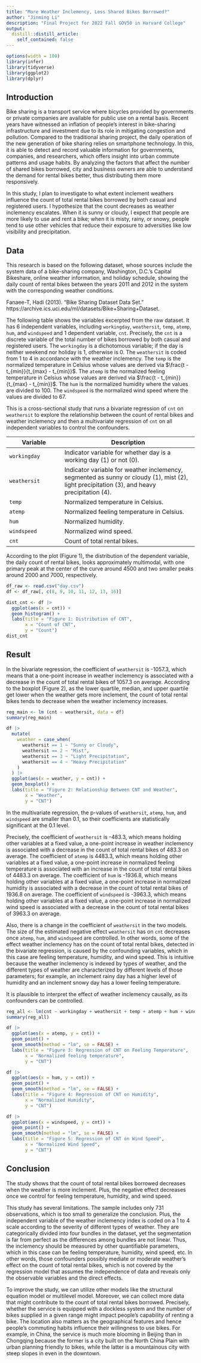 ```yaml
---
title: "More Weather Inclemency, Less Shared Bikes Borrowed?"
author: "Jinming Li"
description: "Final Project for 2022 Fall GOV50 in Harvard College"
output:
  distill::distill_article:
    self_contained: false
---
```


```r
options(width = 100)
library(infer)
library(tidyverse)
library(ggplot2)
library(dplyr)
```



## Introduction
Bike sharing is a transport service where bicycles provided by governments or private companies are available for public use on a rental basis. Recent years have witnessed an inflation of people's interest in bike-sharing infrastructure and investment due to its role in mitigating congestion and pollution. Compared to the traditional sharing project, the daily operation of the new generation of bike sharing relies on smartphone technology. In this, it is able to detect and record valuable information for governments, companies, and researchers, which offers insight into urban commute patterns and usage habits. By analyzing the factors that affect the number of shared bikes borrowed, city and business owners are able to understand the demand for rental bikes better, thus distributing them more responsively.

In this study, I plan to investigate to what extent inclement weathers influence the count of total rental bikes borrowed by both casual and registered users. I hypothesize that the count decreases as weather inclemency escalates. When it is sunny or cloudy, I expect that people are more likely to use and rent a bike; when it is misty, rainy, or snowy, people tend to use other vehicles that reduce their exposure to adversities like low visibility and precipitation.



## Data
This research is based on the following dataset, whose sources include the system data of a bike-sharing company, Washington, D.C.'s Capital Bikeshare, online weather information, and holiday schedule, showing the daily count of rental bikes between the years 2011 and 2012 in the system with the corresponding weather conditions.

Fanaee-T, Hadi (2013). “Bike Sharing Dataset Data Set.” https://archive.ics.uci.edu/ml/datasets/Bike+Sharing+Dataset.

The following table shows the variables excerpted from the raw dataset. It has 6 independent variables, including `workingday`, `weathersit`, `temp`, `atemp`, `hum`, and `windspeed` and 1 dependent variable, `cnt`. Precisely, the `cnt` is a discrete variable of the total number of bikes borrowed by both casual and registered users. The `workingday` is a dichotomous variable; if the day is neither weekend nor holiday is 1, otherwise is 0. The `weathersit` is coded from 1 to 4 in accordance with the weather inclemency. The `temp` is the normalized temperature in Celsius whose values are derived via $\frac{t - t_{min}}{t_{max} - t_{min}}$. The `atemp` is the normalized feeling temperature in Celsius whose values are derived via $\frac{t - t_{min}}{t_{max} - t_{min}}$. The `hum` is the normalized humidity where the values are divided to 100. The `windspeed` is the normalized wind speed where the values are divided to 67.

This is a cross-sectional study that runs a bivariate regression of `cnt` on `weathersit` to explore the relationship between the count of rental bikes and weather inclemency and then a multivariate regression of `cnt` on all independent variables to control the confounders.

| Variable     | Description                                                                                                                        |
|---------------------|---------------------------------------------------|
| `workingday` | Indicator variable for whether day is a working day (1) or not (0). |
| `weathersit` | Indicator variable for weather inclemency, segmented as sunny or cloudy (1), mist (2), light precipitation (3), and heavy precipitation (4). |
| `temp`       | Normalized temperature in Celsius.                                                                                                 |
| `atemp`      | Normalized feeling temperature in Celsius.                                                                                         |
| `hum`        | Normalized humidity.                                                                                                               |
| `windspeed`  | Normalized wind speed.                                                                                                             |
| `cnt`        | Count of total rental bikes.                                                                  |

According to the plot (Figure 1), the distribution of the dependent variable, the daily count of rental bikes, looks approximately multimodal, with one primary peak at the center of the curve around 4500 and two smaller peaks around 2000 and 7000, respectively.

```r
df_raw <- read.csv("day.csv")
df <- df_raw[, c(8, 9, 10, 11, 12, 13, 16)]

dist_cnt <- df |>
  ggplot(aes(x = cnt)) +
  geom_histogram() +
  labs(title = "Figure 1: Distribution of CNT",
       x = "Count of CNT",
       y = "Count")
dist_cnt
```



## Result
In the bivariate regression, the coefficient of `weathersit` is -1057.3, which means that a one-point increase in weather inclemency is associated with a decrease in the count of total rental bikes of 1057.3 on average. According to the boxplot (Figure 2), as the lower quartile, median, and upper quartile get lower when the weather gets more inclement, the count of total rental bikes tends to decrease when the weather inclemency increases.

```r
reg_main <- lm (cnt ~ weathersit, data = df)
summary(reg_main)

df |>
  mutate(
    weather = case_when(
      weathersit == 1 ~ "Sunny or Cloudy",
      weathersit == 2 ~ "Mist",
      weathersit == 3 ~ "Light Precipitation",
      weathersit == 4 ~ "Heavy Precipitation"
    )
  ) |>
  ggplot(aes(x = weather, y = cnt)) +
  geom_boxplot() +
  labs(title = "Figure 2: Relationship Between CNT and Weather",
       x = "Weather",
       y = "CNT")
```

In the multivariate regression, the p-values of `weathersit`, `atemp`, `hum`, and `windspeed` are smaller than 0.1, so their coefficients are statistically significant at the 0.1 level.

Precisely, the coefficient of `weathersit` is -483.3, which means holding other variables at a fixed value, a one-point increase in weather inclemency is associated with a decrease in the count of total rental bikes of 483.3 on average. The coefficient of `atemp` is 4483.3, which means holding other variables at a fixed value, a one-point increase in normalized feeling temperature is associated with an increase in the count of total rental bikes of 4483.3 on average. The coefficient of `hum` is -1936.8, which means holding other variables at a fixed value, a one-point increase in normalized humidity is associated with a decrease in the count of total rental bikes of 1936.8 on average. The coefficient of `windspeed` is -3963.3, which means holding other variables at a fixed value, a one-point increase in normalized wind speed is associated with a decrease in the count of total rental bikes of 3963.3 on average.

Also, there is a change in the coefficient of `weathersit` in the two models. The size of the estimated negative effect `weathersit` has on `cnt` decreases once `atemp`, `hum`, and `windspeed` are controlled. In other words, some of the effect weather inclemency has on the count of total rental bikes, detected in the bivariate regression, is caused by the confounding variables, which in this case are feeling temperature, humidity, and wind speed. This is intuitive because the weather inclemency is indexed by types of weather, and the different types of weather are characterized by different levels of those parameters; for example, an inclement rainy day has a higher level of humidity and an inclement snowy day has a lower feeling temperature.

It is plausible to interpret the effect of weather inclemency causally, as its confounders can be controlled.

```r
reg_all <- lm(cnt ~ workingday + weathersit + temp + atemp + hum + windspeed, data = df)
summary(reg_all)
```

```r
df |>
  ggplot(aes(x = atemp, y = cnt)) +
  geom_point() +
  geom_smooth(method = "lm", se = FALSE) +
  labs(title = "Figure 3: Regression of CNT on Feeling Temperature",
       x = "Normalized feeling temperature",
       y = "CNT")

df |>
  ggplot(aes(x = hum, y = cnt)) +
  geom_point() +
  geom_smooth(method = "lm", se = FALSE) +
  labs(title = "Figure 4: Regression of CNT on Humidity",
       x = "Normalized Humidity",
       y = "CNT")

df |>
  ggplot(aes(x = windspeed, y = cnt)) +
  geom_point() +
  geom_smooth(method = "lm", se = FALSE) +
  labs(title = "Figure 5: Regression of CNT on Wind Speed",
       x = "Normalized Wind Speed",
       y = "CNT")
```



## Conclusion
The study shows that the count of total rental bikes borrowed decreases when the weather is more inclement. Plus, the negative effect decreases once we control for feeling temperature, humidity, and wind speed.

This study has several limitations. The sample includes only 731 observations, which is too small to generalize the conclusion. Plus, the independent variable of the weather inclemency index is coded on a 1 to 4 scale according to the severity of different types of weather. They are categorically divided into four bundles in the dataset, yet the segmentation is far from perfect as the differences among bundles are not linear. Thus, the inclemency should be measured by other quantifiable parameters, which in this case can be feeling temperature, humidity, wind speed, etc. In other words, those confounders possibly mediate or moderate weather’s effect on the count of total rental bikes, which is not covered by the regression model that assumes the independence of data and reveals only the observable variables and the direct effects.

To improve the study, we can utilize other models like the structural equation model or multilevel model. Moreover, we can collect more data that might contribute to the count of total rental bikes borrowed. Precisely, whether the service is equipped with a dockless system and the number of bikes supplied in a given range might impact people’s capability of renting a bike. The location also matters as the geographical features and hence people’s commuting habits influence their willingness to use bikes. For example, in China, the service is much more blooming in Beijing than in Chongqing because the former is a city built on the North China Plain with urban planning friendly to bikes, while the latter is a mountainous city with steep slopes in even in the downtown.
